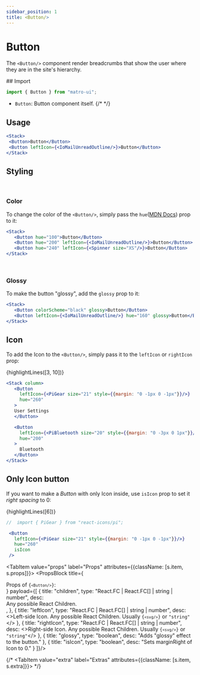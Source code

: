 ```yaml
---
sidebar_position: 1
title: <Button/>
---
```



# Button

The `<Button/>` component render breadcrumbs that show the user where they are in the site's hierarchy. 

<Sources
  git="https://github.com/matro-ui/matro-ui/tree/main/src/other/Button"
  npmjs="https://www.npmjs.com/package/matro-ui" 
  name="Button"
/>


<div className={s.tabs}>
<Tabs className={s.parent}>
  <TabItem value="usage" label="Usage" attributes={{className: [s.item, s.usage]}}>
## Import 

```jsx
import { Button } from "matro-ui";
```
- `Button`: Button component itself.
{/*  */}

 ## Usage

 ```jsx live 
<Stack>
  <Button>Button</Button>
  <Button leftIcon={<IoMailUnreadOutline/>}>Button</Button>
</Stack>
```

 ## Styling

 <br/>

 ### Color

 To change the color of the `<Button/>`, simply pass the `hue`(<a href="https://developer.mozilla.org/en-US/docs/Web/CSS/hue" target="_blank">MDN Docs</a>) prop to it:

 ```jsx live 
<Stack>
    <Button hue="100">Button</Button>
    <Button hue="200" leftIcon={<IoMailUnreadOutline/>}>Button</Button>
    <Button hue="240" leftIcon={<Spinner size="XS"/>}>Button</Button>
</Stack>
```

<br/>

 ### Glossy

 To make the button "glossy", add the `glossy` prop to it:

 ```jsx live 
<Stack>
    <Button colorScheme="black" glossy>Button</Button>
    <Button leftIcon={<IoMailUnreadOutline/>} hue="160" glossy>Button</Button>
</Stack>
```


 ## Icon

 To add the Icon to the `<Button/>`, simply pass it to the `leftIcon` or `rightIcon` prop:

{highlightLines([3, 10])}
 ```jsx live 
<Stack column>
    <Button 
      leftIcon={<PiGear size="21" style={{margin: "0 -1px 0 -1px"}}/>} 
      hue="260"
    >
    User Settings
    </Button>

    <Button 
      leftIcon={<PiBluetooth size="20" style={{margin: "0 -3px 0 1px"}}/>}  
      hue="200"
    >
      Bluetooth
    </Button>
</Stack>
```


 ## Only Icon button

 If you want to make a <I>Button</I> with only Icon inside, use `isIcon` prop to set it <I>right spacing</I> to 0:

{highlightLines([6])}
 ```jsx live 
 //  import { PiGear } from "react-icons/pi";

  <Button
    leftIcon={<PiGear size="21" style={{margin: "0 -1px 0 -1px"}}/>} 
    hue="260"
    isIcon
  />
```



  </TabItem>




  <TabItem value="props" label="Props" attributes={{className: [s.item, s.props]}}>
    <PropsBlock title={<div>Props of <code>{`<Button/>`}</code>:</div>} payload={[
    {
      title: "children",
      type: "React.FC | React.FC[] | string | number",
      desc: <div>Any possible React Children.</div>,
    },
    {
      title: "leftIcon",
      type: "React.FC | React.FC[] | string | number",
      desc: <>Left-side Icon. Any possible React Children. Usually <code>{`<svg/>`}</code> or <code>"string"</code></>
    },
    {
      title: "rightIcon",
      type: "React.FC | React.FC[] | string | number",
      desc: <>Right-side Icon. Any possible React Children. Usually <code>{`<svg/>`}</code> or <code>"string"</code></>
    },
     {
      title: "glossy",
      type: "boolean",
      desc: "Adds \"glossy\" effect to the button."
    },
    {
      title: "isIcon",
      type: "boolean",
      desc: "Sets marginRight of Icon to 0."
    }
    ]}/>

  </TabItem>



  {/* <TabItem value="extra" label="Extras" attributes={{className: [s.item, s.extra]}}>
  </TabItem> */}



</Tabs>
</div>
